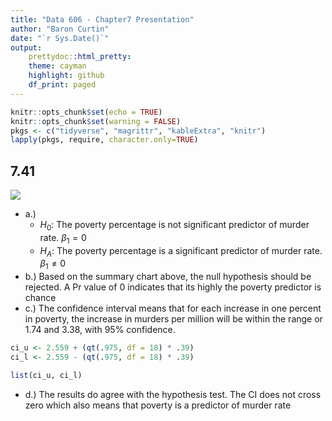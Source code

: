 ```yaml
---
title: "Data 606 - Chapter7 Presentation"
author: "Baron Curtin"
date: "`r Sys.Date()`"
output:
    prettydoc::html_pretty:
    theme: cayman
    highlight: github
    df_print: paged
---
```


```r
knitr::opts_chunk$set(echo = TRUE)
knitr::opts_chunk$set(warning = FALSE)
pkgs <- c("tidyverse", "magrittr", "kableExtra", "knitr")
lapply(pkgs, require, character.only=TRUE)
```

## 7.41
![](./hwpics/7.41.png)

* a.)
    * $H_{0}$: The poverty percentage is not significant predictor of murder rate. $\beta_{1} = 0$
    * $H_{A}$: The poverty percentage is a significant predictor of murder rate. $\beta_{1} \neq 0$
* b.) Based on the summary chart above, the null hypothesis should be rejected. A Pr value of 0 indicates that its highly the poverty predictor is chance
* c.) The confidence interval means that for each increase in one percent in poverty, the increase in murders per million will be within the range or 1.74 and 3.38, with 95% confidence.
```r
ci_u <- 2.559 + (qt(.975, df = 18) * .39)
ci_l <- 2.559 - (qt(.975, df = 18) * .39)

list(ci_u, ci_l)
```
* d.) The results do agree with the hypothesis test. The CI does not cross zero which also means that poverty is a predictor of murder rate